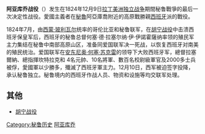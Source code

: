 {{Infobox Military Conflict|
|conflict=阿亚库乔战役
|image=Battle of Ayacucho.jpg
|caption=
|partof=[[拉丁美洲獨立戰爭|獨立戰爭]]
|date=1824年12月9日
|place=[[Pampa_de_la_Quinua|Pampa de la Quinua]]
|result=爱国联军胜利，皇家军队投降
|combatant1=哥伦比亚和秘鲁联军
|combatant2=西班牙保皇军
|commander1=[[安东尼奥·何塞·苏克雷|安东尼奥·何塞·苏克雷]]
|commander2=[[秘鲁总督|秘鲁总督]][[何塞·德·拉塞尔纳|何塞·德·拉塞尔纳]]
|strength1=5,280
|strength2=6,909
|casualties1=309人阵亡，670人负伤
|casualties2=1,800人阵亡，700人负伤
}}

'''阿亚库乔战役'''（{{lang-es|'''Batalla de Ayacucho'''}}）发生在1824年12月9日[[拉丁美洲独立战争|拉丁美洲独立战争]]期間秘鲁戰爭的最后一次决定性战役。愛國主義者在[[秘魯|秘魯]]阿亞庫喬附近的高原戰勝親[[西班牙|西班牙]]派的戰役。

1824年7月，由[[西蒙·玻利瓦尔|西蒙·玻利瓦尔]]统率的哥伦比亚和秘鲁联军，在[[胡宁战役|胡宁战役]]中击溃西班牙保皇军后，西班牙的秘鲁总督何塞·德·拉塞尔纳·伊·伊諾霍薩纳率领的殖民军主力集结在秘鲁中南部高原山区，准备同爱国联军决一死战，以恢复西班牙对南美的殖民统治。爱国联军在[[安东尼奥·何塞·苏克雷|安东尼奥·何塞·苏克雷]]的领导下大败西班牙军，總督拉塞爾納、總指揮坎特拉克和 4名元帥、10名將軍、數百名校尉級軍官及2000多士兵被俘，愛國軍以少勝多，殲滅了西班牙軍主力。12月10日，西军被迫签字投降，承认秘鲁独立。秘鲁境内的西班牙作战人员、物资和设施等均交联军处理。

== 其他 ==
* [[胡宁战役|胡宁战役]]

[[Category:秘鲁历史|Category:秘鲁历史]]
[[Category:西班牙战役|阿亚库乔]]